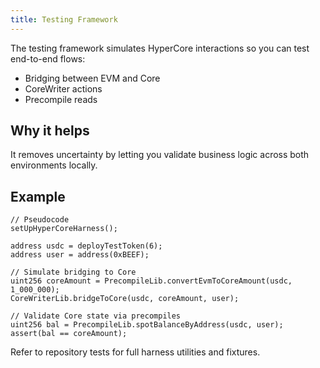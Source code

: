 ```yaml
---
title: Testing Framework
---
```


The testing framework simulates HyperCore interactions so you can test end-to-end flows:

- Bridging between EVM and Core
- CoreWriter actions
- Precompile reads

## Why it helps

It removes uncertainty by letting you validate business logic across both environments locally.

## Example

```solidity
// Pseudocode
setUpHyperCoreHarness();

address usdc = deployTestToken(6);
address user = address(0xBEEF);

// Simulate bridging to Core
uint256 coreAmount = PrecompileLib.convertEvmToCoreAmount(usdc, 1_000_000);
CoreWriterLib.bridgeToCore(usdc, coreAmount, user);

// Validate Core state via precompiles
uint256 bal = PrecompileLib.spotBalanceByAddress(usdc, user);
assert(bal == coreAmount);
```

Refer to repository tests for full harness utilities and fixtures.

